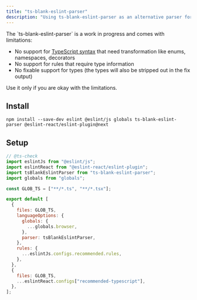 ```yaml
---
title: "ts-blank-eslint-parser"
description: "Using ts-blank-eslint-parser as an alternative parser for TypeScript projects"
---
```


<Callout type="warn">
  The `ts-blank-eslint-parser` is a work in progress and comes with limitations:

  - No support for [TypeScript syntax](https://github.com/bloomberg/ts-blank-space/blob/main/docs/unsupported_syntax.md) that need transformation like enums, namespaces, decorators
  - No support for rules that require type information
  - No fixable support for types (the types will also be stripped out in the fix output)

  Use it only if you are okay with the limitations.
</Callout>

## Install

```package-install copy
npm install --save-dev eslint @eslint/js globals ts-blank-eslint-parser @eslint-react/eslint-plugin@next
```

## Setup

```js title="eslint.config.js"
// @ts-check
import eslintJs from "@eslint/js";
import eslintReact from "@eslint-react/eslint-plugin";
import tsBlankEslintParser from "ts-blank-eslint-parser";
import globals from "globals";

const GLOB_TS = ["**/*.ts", "**/*.tsx"];

export default [
  {
    files: GLOB_TS,
    languageOptions: {
      globals: {
        ...globals.browser,
      },
      parser: tsBlankEslintParser,
    },
    rules: {
      ...eslintJs.configs.recommended.rules,
    },
  },
  {
    files: GLOB_TS,
    ...eslintReact.configs["recommended-typescript"],
  },
];
```
